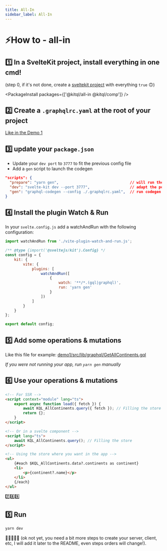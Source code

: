 ```yaml
---
title: All-In
sidebar_label: All-In
---
```


# ⚡How to - all-in

## 1️⃣ In a SvelteKit project, install everything in one cmd!

(step 0, if it's not done, create a [sveltekit project](https://kit.svelte.dev/) with everything `true` 🙃)

<PackageInstall packages={['@kitql/all-in @kitql/comp']} />

## 2️⃣ Create a `.graphqlrc.yaml` at the root of your project

[Like in the Demo 1](https://raw.githubusercontent.com/jycouet/kitql/main/examples/demo1/.graphqlrc.yaml)

## 3️⃣ update your `package.json`

- Update your `dev port` to `3777` to fit the previous config file
- Add a `gen` script to launch the codegen

```json
"scripts": {
  "prepare": "yarn gen",                                // will run the codegen after yarn install
  "dev": "svelte-kit dev --port 3777",                  // adapt the port to your needs
  "gen": "graphql-codegen --config ./.graphqlrc.yaml",  // run codegen with the right config file
}
```

## 4️⃣ Install the plugin Watch & Run

In your `svelte.config.js` add a watchAndRun with the following configuration:

```js
import watchAndRun from './vite-plugin-watch-and-run.js';

/** @type {import('@sveltejs/kit').Config} */
const config = {
	kit: {
		vite: {
			plugins: [
				watchAndRun([
					{
						watch: '**/*.(gql|graphql)',
						run: 'yarn gen'
					}
				])
			]
		}
	}
};

export default config;
```

## 5️⃣ Add some operations & mutations

Like this file for example: [demo1/src/lib/graphql/GetAllContinents.gql](https://raw.githubusercontent.com/jycouet/kitql/main/examples/demo1/src/lib/graphql/GetAllContinents.gql)

_If you were not running your app, run `yarn gen` manually_

## 6️⃣ Use your operations & mutations

```html
<!-- For SSR -->
<script context="module" lang="ts">
	export async function load({ fetch }) {
		await KQL_AllContinents.query({ fetch }); // Filling the store
		return {};
	}
</script>

<!-- Or in a svelte component -->
<script lang="ts">
	await KQL_AllContinents.query(); // Filling the store
</script>

<!-- Using the store where you want in the app -->
<ul>
	{#each $KQL_AllContinents.data?.continents as continent}
	<li>
		<p>{continent?.name}</p>
	</li>
	{/each}
</ul>
```

7️⃣8️⃣9️⃣

## 5️⃣ Run

```bash
yarn dev
```

🥳🥳🥳🥳🥳 (ok not yet, you need a bit more steps to create your server, client, etc, I will add it later to the README, even steps orders will change!).

